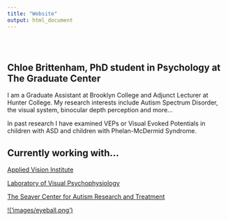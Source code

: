 ```yaml
---
title: "Website"
output: html_document
---
```


<style type="text/css">
.title {
  display: none;
}

  margin-right: 10px;
}

</style>

<div class="row" style="padding-top: 30px;">
<div class="col-sm-6">

# **Chloe Brittenham, PhD student in Psychology at The Graduate Center**

I am a Graduate Assistant at Brooklyn College and Adjunct Lecturer at Hunter College. My research interests include Autism Spectrum Disorder, the visual system, binocular depth perception and more...

In past research I have examined VEPs or Visual Evoked Potentials in children with ASD and children with Phelan-McDermid Syndrome. 

## Currently working with...

[Applied Vision Institute](http://userhome.brooklyn.cuny.edu/iabramov/)

[Laboratory of Visual Psychophysiology](http://maxweber.hunter.cuny.edu/%7ejgordon/) 

[The Seaver Center for Autism Research and Treatment](https://icahn.mssm.edu/research/seaver) 


</div>
<div class="col-sm-6">


<a href = "http://chloebrittenham.com">
!('images/eyeball.png')
</a>
</div>
